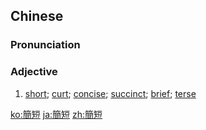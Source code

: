 {{also|简短}}
==Chinese==
{{zh-forms|s=简短}}

===Pronunciation===
{{zh-pron
|m=jiǎnduǎn
|cat=a
}}

===Adjective===
{{zh-adj}}

# {{qualifier|of writing or speech}} [[short]]; [[curt]]; [[concise]]; [[succinct]]; [[brief]]; [[terse]]

{{zh-cat|Advanced}}

[[ko:簡短]]
[[ja:簡短]]
[[zh:簡短]]